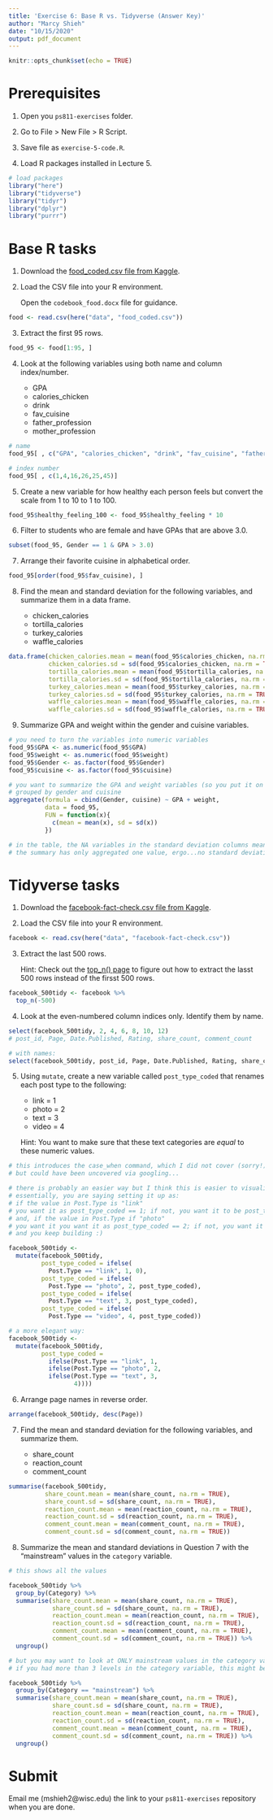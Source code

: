```yaml
---
title: 'Exercise 6: Base R vs. Tidyverse (Answer Key)'
author: "Marcy Shieh"
date: "10/15/2020"
output: pdf_document
---
```


```r
knitr::opts_chunk$set(echo = TRUE)
```

# Prerequisites

1. Open you `ps811-exercises` folder.

2. Go to File > New File > R Script.

3. Save file as `exercise-5-code.R`.

4. Load R packages installed in Lecture 5.

```r
# load packages
library("here")
library("tidyverse")
library("tidyr")
library("dplyr")
library("purrr")
```

# Base R tasks

1. Download the [food_coded.csv file from Kaggle](https://www.kaggle.com/borapajo/food-choices?select=food_coded.csv).

2. Load the CSV file into your R environment.

    Open the `codebook_food.docx` file for guidance.
  
```r
food <- read.csv(here("data", "food_coded.csv"))
```

3. Extract the first 95 rows.

```r
food_95 <- food[1:95, ]
```

4. Look at the following variables using both name and column index/number.

    * GPA
    * calories_chicken
    * drink
    * fav_cuisine
    * father_profession
    * mother_profession
    
```r
# name
food_95[ , c("GPA", "calories_chicken", "drink", "fav_cuisine", "father_profession", "mother_profession")]

# index number
food_95[ , c(1,4,16,26,25,45)]
```

5. Create a new variable for how healthy each person feels but convert the scale from 1 to 10 to 1 to 100.

```r
food_95$healthy_feeling_100 <- food_95$healthy_feeling * 10
```

6. Filter to students who are female and have GPAs that are above 3.0.

```r
subset(food_95, Gender == 1 & GPA > 3.0)
```

7. Arrange their favorite cuisine in alphabetical order.

```r
food_95[order(food_95$fav_cuisine), ]
```

8. Find the mean and standard deviation for the following variables, and summarize them in a data frame.

    * chicken_calories
    * tortilla_calories
    * turkey_calories
    * waffle_calories
    
```r
data.frame(chicken_calories.mean = mean(food_95$calories_chicken, na.rm = TRUE),
           chicken_calories.sd = sd(food_95$calories_chicken, na.rm = TRUE),
           tortilla_calories.mean = mean(food_95$tortilla_calories, na.rm = TRUE),
           tortilla_calories.sd = sd(food_95$tortilla_calories, na.rm = TRUE),
           turkey_calories.mean = mean(food_95$turkey_calories, na.rm = TRUE),
           turkey_calories.sd = sd(food_95$turkey_calories, na.rm = TRUE),
           waffle_calories.mean = mean(food_95$waffle_calories, na.rm = TRUE),
           waffle_calories.sd = sd(food_95$waffle_calories, na.rm = TRUE))
```

9. Summarize GPA and weight within the gender and cuisine variables.

```r
# you need to turn the variables into numeric variables
food_95$GPA <- as.numeric(food_95$GPA)
food_95$weight <- as.numeric(food_95$weight)
food_95$Gender <- as.factor(food_95$Gender)
food_95$cuisine <- as.factor(food_95$cuisine)

# you want to summarize the GPA and weight variables (so you put it on the outside of the formula)
# grouped by gender and cuisine
aggregate(formula = cbind(Gender, cuisine) ~ GPA + weight, 
          data = food_95, 
          FUN = function(x){
            c(mean = mean(x), sd = sd(x))
          })

# in the table, the NA variables in the standard deviation columns mean that
# the summary has only aggregated one value, ergo...no standard deviation
```

# Tidyverse tasks

1. Download the [facebook-fact-check.csv file from Kaggle](https://www.kaggle.com/mrisdal/fact-checking-facebook-politics-pages?select=facebook-fact-check.csv).

2. Load the CSV file into your R environment.

```r
facebook <- read.csv(here("data", "facebook-fact-check.csv"))
```

3. Extract the last 500 rows.

    Hint: Check out the [top_n() page](https://rdrr.io/github/YTLogos/dplyr/man/top_n.html) to figure out how to extract the lasst 500 rows instead of the firsst 500 rows.
    
```r
facebook_500tidy <- facebook %>%
  top_n(-500)
```
    
4. Look at the even-numbered column indices only. Identify them by name.

```r
select(facebook_500tidy, 2, 4, 6, 8, 10, 12)
# post_id, Page, Date.Published, Rating, share_count, comment_count

# with names:
select(facebook_500tidy, post_id, Page, Date.Published, Rating, share_count, comment_count)
```

5. Using `mutate`, create a new variable called `post_type_coded` that renames each post type to the following:

    * link = 1
    * photo = 2
    * text = 3
    * video = 4
    
    Hint: You want to make sure that these text categories are *equal* to these numeric values.
    
```r
# this introduces the case_when command, which I did not cover (sorry!)...
# but could have been uncovered via googling...

# there is probably an easier way but I think this is easier to visualize
# essentially, you are saying setting it up as:
# if the value in Post.Type is "link"
# you want it as post_type_coded == 1; if not, you want it to be post_type_coded == 0
# and, if the value in Post.Type if "photo"
# you want it you want it as post_type_coded == 2; if not, you want it to be whatever value that is already in post_type_coded...
# and you keep building :)

facebook_500tidy <-
  mutate(facebook_500tidy,
         post_type_coded = ifelse(
           Post.Type == "link", 1, 0),
         post_type_coded = ifelse(
           Post.Type == "photo", 2, post_type_coded),
         post_type_coded = ifelse(
           Post.Type == "text", 3, post_type_coded),
         post_type_coded = ifelse(
           Post.Type == "video", 4, post_type_coded))

# a more elegant way:
facebook_500tidy <- 
  mutate(facebook_500tidy,
         post_type_coded = 
           ifelse(Post.Type == "link", 1,
           ifelse(Post.Type == "photo", 2,
           ifelse(Post.Type == "text", 3,
                  4))))
```
    
6. Arrange page names in reverse order.

```r
arrange(facebook_500tidy, desc(Page))
```
    
7. Find the mean and standard deviation for the following variables, and summarize them.

    * share_count
    * reaction_count
    * comment_count
    
```r
summarise(facebook_500tidy,
          share_count.mean = mean(share_count, na.rm = TRUE),
          share_count.sd = sd(share_count, na.rm = TRUE),
          reaction_count.mean = mean(reaction_count, na.rm = TRUE),
          reaction_count.sd = sd(reaction_count, na.rm = TRUE),
          comment_count.mean = mean(comment_count, na.rm = TRUE),
          comment_count.sd = sd(comment_count, na.rm = TRUE))
```

8. Summarize the mean and standard deviations in Question 7 with the "mainstream" values in the `category` variable.

```r
# this shows all the values

facebook_500tidy %>% 
  group_by(Category) %>% 
  summarise(share_count.mean = mean(share_count, na.rm = TRUE),
            share_count.sd = sd(share_count, na.rm = TRUE),
            reaction_count.mean = mean(reaction_count, na.rm = TRUE),
            reaction_count.sd = sd(reaction_count, na.rm = TRUE),
            comment_count.mean = mean(comment_count, na.rm = TRUE),
            comment_count.sd = sd(comment_count, na.rm = TRUE)) %>% 
  ungroup()

# but you may want to look at ONLY mainstream values in the category variable...
# if you had more than 3 levels in the category variable, this might be helpful in identifying the one value you're interested in...

facebook_500tidy %>% 
  group_by(Category == "mainstream") %>% 
  summarise(share_count.mean = mean(share_count, na.rm = TRUE),
            share_count.sd = sd(share_count, na.rm = TRUE),
            reaction_count.mean = mean(reaction_count, na.rm = TRUE),
            reaction_count.sd = sd(reaction_count, na.rm = TRUE),
            comment_count.mean = mean(comment_count, na.rm = TRUE),
            comment_count.sd = sd(comment_count, na.rm = TRUE)) %>% 
  ungroup()
```

# Submit

Email me (mshieh2@wisc.edu) the link to your `ps811-exercises` repository when you are done.